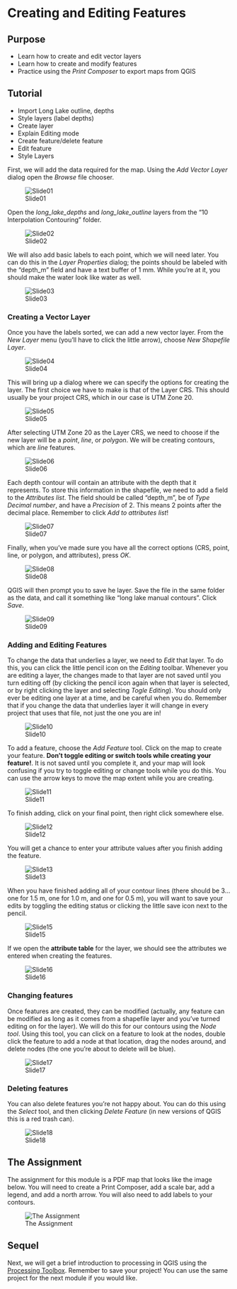 
# Creating and Editing Features {#tutorial-createedit}

## Purpose

* Learn how to create and edit vector layers
* Learn how to create and modify features
* Practice using the _Print Composer_ to export maps from QGIS

## Tutorial

* Import Long Lake outline, depths
* Style layers (label depths)
* Create layer
* Explain Editing mode
* Create feature/delete feature
* Edit feature
* Style Layers

First, we will add the data required for the map. Using the *Add Vector Layer* dialog open the *Browse* file chooser.

![Slide01](images/Tutorials/08-Creating-Editing/Slide01.jpg)

Open the *long_lake_depths* and *long_lake_outline* layers from the "10 Interpolation Contouring" folder.

![Slide02](images/Tutorials/08-Creating-Editing/Slide02.jpg)

We will also add basic labels to each point, which we will need later. You can do this in the *Layer Properties* dialog; the points should be labeled with the "depth_m" field and have a text buffer of 1 mm. While you're at it, you should make the water look like water as well.

![Slide03](images/Tutorials/08-Creating-Editing/Slide03.jpg)

### Creating a Vector Layer

Once you have the labels sorted, we can add a new vector layer. From the *New Layer* menu (you'll have to click the little arrow), choose *New Shapefile Layer*.

![Slide04](images/Tutorials/08-Creating-Editing/Slide04.jpg)

This will bring up a dialog where we can specify the options for creating the layer. The first choice we have to make is that of the Layer CRS. This should usually be your project CRS, which in our case is UTM Zone 20.

![Slide05](images/Tutorials/08-Creating-Editing/Slide05.jpg)

After selecting UTM Zone 20 as the Layer CRS, we need to choose if the new layer will be a *point*, *line*, or *polygon*. We will be creating contours, which are *line* features.

![Slide06](images/Tutorials/08-Creating-Editing/Slide06.jpg)

Each depth contour will contain an attribute with the depth that it represents. To store this information in the shapefile, we need to add a field to the *Attributes list*. The field should be called "depth_m", be of *Type* *Decimal number*, and have a *Precision* of 2. This means 2 points after the decimal place. Remember to click *Add to attributes list*!

![Slide07](images/Tutorials/08-Creating-Editing/Slide07.jpg)

Finally, when you've made sure you have all the correct options (CRS, point, line, or polygon, and attributes), press *OK*.

![Slide08](images/Tutorials/08-Creating-Editing/Slide08.jpg)

QGIS will then prompt you to save he layer. Save the file in the same folder as the data, and call it something like "long lake manual contours". Click *Save*.

![Slide09](images/Tutorials/08-Creating-Editing/Slide09.jpg)

### Adding and Editing Features

To change the data that underlies a layer, we need to *Edit* that layer. To do this, you can click the little pencil icon on the *Editing* toolbar. Whenever you are editing a layer, the changes made to that layer are not saved until you turn editing off (by clicking the pencil icon again when that layer is selected, or by right clicking the layer and selecting *Togle Editing*). You should only ever be editing one layer at a time, and be careful when you do. Remember that if you change the data that underlies layer it will change in every project that uses that file, not just the one you are in!

![Slide10](images/Tutorials/08-Creating-Editing/Slide10.jpg)

To add a feature, choose the *Add Feature* tool. Click on the map to create your feature. **Don't toggle editing or switch tools while creating your feature!**. It is not saved until you complete it, and your map will look confusing if you try to toggle editing or change tools while you do this. You can use the arrow keys to move the map extent while you are creating.

![Slide11](images/Tutorials/08-Creating-Editing/Slide11.jpg)

To finish adding, click on your final point, then right click somewhere else.

![Slide12](images/Tutorials/08-Creating-Editing/Slide12.jpg)

You will get a chance to enter your attribute values after you finish adding the feature.

![Slide13](images/Tutorials/08-Creating-Editing/Slide13.jpg)

When you have finished adding all of your contour lines (there should be 3...one for 1.5 m, one for 1.0 m, and one for 0.5 m), you will want to save your edits by toggling the editing status or clicking the little save icon next to the pencil.

![Slide15](images/Tutorials/08-Creating-Editing/Slide15.jpg)

If we open the **attribute table** for the layer, we should see the attributes we entered when creating the features.

![Slide16](images/Tutorials/08-Creating-Editing/Slide16.jpg)

### Changing features

Once features are created, they can be modified (actually, any feature can be modified as long as it comes from a shapefile layer and you've turned editing on for the layer). We will do this for our contours using the *Node tool*. Using this tool, you can click on a feature to look at the nodes, double click the feature to add a node at that location, drag the nodes around, and delete nodes (the one you're about to delete will be blue).

![Slide17](images/Tutorials/08-Creating-Editing/Slide17.jpg)

### Deleting features

You can also delete features you're not happy about. You can do this using the *Select* tool, and then clicking *Delete Feature* (in new versions of QGIS this is a red trash can).

![Slide18](images/Tutorials/08-Creating-Editing/Slide18.jpg)

## The Assignment

The assignment for this module is a PDF map that looks like the image below. You will need to create a Print Composer, add a scale bar, add a legend, and add a north arrow. You will also need to add labels to your contours.

![The Assignment](images/Tutorials/08-Creating-Editing/09 Creating Editing Features.png)

## Sequel

Next, we will get a brief introduction to processing in QGIS using the [Processing Toolbox](10_Interpolation_Contouring.html). Remember to save your project! You can use the same project for the next module if you would like.
